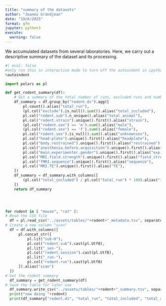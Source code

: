 ```yaml
---
title: "summary of the datasets"
author: "Joanes Grandjean"
date: "19/6/2025"
format: gfm
jupyter: python3
execute: 
  warning: false
---
```


We accumulated datasets from several laboratories. Here, we carry out a descriptive summary of the dataset and its processing.

```python
#| eval: false
#only run this in interactive mode to turn off the autoindent in ipython
%autoindent 
```

```python
import polars as pl

def get_rodent_summary(df):
    # Get a summary of the total number of runs, excluded runs and number of animals
    df_summary = df.group_by("rodent.ds").agg([
        pl.count().alias("total_run"),
        (pl.col("exclude").is_null().sum()).alias("total_included"),
        pl.col("rodent.sub").n_unique().alias("total_animal"),
        pl.col("rodent.strain").unique().first().alias("strain"),
        (pl.col("rodent.sex") == 'm').sum().alias("male"),
        (pl.col("rodent.sex") == 'f').sum().alias("female"),
        pl.col("rodent.sex").is_null().sum().alias("unknownsex"),
        pl.col("head-plate").unique().first().alias("headplate"),
        pl.col("body.restrained").unique().first().alias("restrained"),
        pl.col("anesthesia.before.acquisition").unique().first().alias("anesthesia"),
        pl.col("main.experimenter.gender").unique().first().alias("exp.gender"),
        pl.col("MRI.field.strength").unique().first().alias("field_strength"),
        pl.col("fMRI.sequence").unique().first().alias("sequence"),
        pl.col("MRI.TE").unique().first().alias("TE"),
    ])
    df_summary = df_summary.with_columns([
        (pl.col("total_included") / pl.col("total_run") * 100).alias("included_percentage")
    ])
    return df_summary


    

for rodent in [ "mouse", "rat" ]:
# Read the CSV file
  df = pl.read_csv("../assets/tables/"+rodent+"_metadata.tsv", separator="\t", ignore_errors=True)
# Create a new column "scan"
  df = df.with_columns([
      pl.concat_str([
          pl.lit("sub-0"),
          pl.col("rodent.sub").cast(pl.Utf8),
          pl.lit("_ses-"),
          pl.col("rodent.session").cast(pl.Utf8),
          pl.lit("_run-"),
          pl.col("rodent.run").cast(pl.Utf8)
      ]).alias("scan")
  ])
# Get the rodent summary
  df_summary = get_rodent_summary(df)
# Save the table for later use
  df_summary.write_csv("../assets/tables/"+rodent+"_summary.tsv", separator="\t")
  print("now doing "+rodent)
  print(df_summary["rodent.ds", "total_run", "total_included", "total_animal", "male", "female", "exp.gender"].sort(by='rodent.ds'))

```


